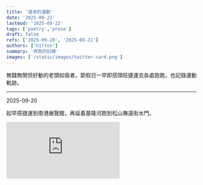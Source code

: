 ```yaml
---
title: '週末的運動'
date: '2025-09-21'
lastmod: '2025-09-22'
tags: ['poetry','prose']
draft: false
refs: ['2025-09-20', '2025-09-21']
authors: ['hilton']
summary: '奔跑的記錄'
images: ['/static/images/twitter-card.png']
---
```



無錢無閒但好動的老頭如我者，節假日一早即搭頭班捷運去各處跑跑，也記錄運動軌跡。

---
<a id="2025-09-20"></a>
<time>2025-09-20</time>

起早搭捷運到南港展覽館，再延着基隆河跑到松山撫遠街水門。

<iframe
    className="w-full aspect-video self-stretch md:min-h-96"
    src="https://www.youtube.com/embed/MRANvCOYfnM?si=JXQvJN51-JoyC7wD&rel=0&controls=0"
    frameBorder="0"
    title="youtube video player"
    aria-hidden="true"
/>

---
<a id="2025-09-21"></a>
<time>2025-09-21</time>

起早搭捷運到淡水，再延着金色水岸跑到漁人碼頭。
<iframe
    className="w-full aspect-video self-stretch md:min-h-96"
    src="https://www.youtube.com/embed/w__voV81jDI?si=12UpR9mDM-W9QFmv&rel=0&controls=0"
    frameBorder="0"
    title="youtube video player"
    aria-hidden="true"
    allowFullScreen
/>

---
